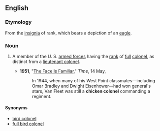 ==English==

===Etymology===
From the [[insignia]] of rank, which bears a depiction of an [[eagle]].

===Noun===
{{en-noun|head=[[chicken]] [[colonel]]}}

# {{context|US|slang|dated|military}} A member of the U. S. [[armed forces]] having the [[rank]] of [[full]] [[colonel]], as distinct from a [[lieutenant colonel]].
#*'''1951''', "[http://www.time.com/time/magazine/article/0,9171,935225-2,00.html The Face Is Familiar]," ''Time'', 14 May,
#*: In 1944, when many of his West Point classmates—including Omar Bradley and Dwight Eisenhower—had won general's stars, Van Fleet was still a '''chicken colonel''' commanding a regiment.

====Synonyms====
* [[bird colonel]]
* [[full bird colonel]]